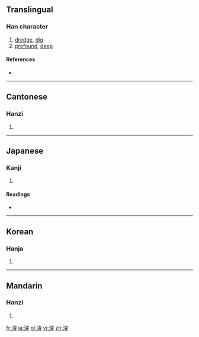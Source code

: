 {{also|浚}}
==Translingual==

===Han character===
{{Han char|rn=85|rad=水|as=14|sn=17|four=3116<sub>8</sub>|canj=水卜月山 (EYBU)}}

# [[dredge]], [[dig]]
# [[profound]], [[deep]]

====References====
* {{Han ref|kx=0657.060|dkj=18524|dj=1067.100|hdz=31769.010|uh=6FEC|ud=28652|bh=C0E0|bd=49376}}

----

==Cantonese==

===Hanzi===
{{yue-hanzi|jyut=|y=jeun3}}

# {{defn|Cantonese|sort=水14}}

----

==Japanese==

===Kanji===
{{ja-kanji|grade=|rs=水14}}

# {{defn|Japanese|sort=水14}}

====Readings====
* {{ja-readings|on=[[しゅん]] (shun)|kun=[[さらう]] (sarau), [[ふかい]] (fukai), [[となえる]] (tonaeru)}}

----

==Korean==

===Hanja===
{{ko-hanja|hangeul=준|eumhun=|rv=jun|mr=chun|y=cwun}}

# {{defn|Korean|sort=水14}}

----

==Mandarin==

===Hanzi===
{{cmn-hanzi|pin=[[jùn]] ([[jun4]]), [[pú]] ([[pu2]])|wg=chün<sup>4</sup>, p'u<sup>2</sup>}}

# {{defn|Mandarin|sort=水14}}

[[fr:濬]]
[[ja:濬]]
[[pl:濬]]
[[vi:濬]]
[[zh:濬]]